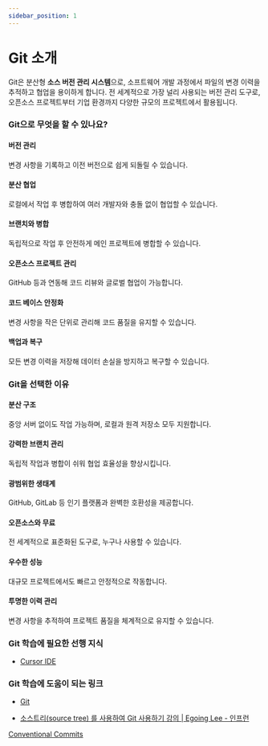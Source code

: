 ```yaml
---
sidebar_position: 1
---
```


# Git 소개

Git은 분산형 **소스 버전 관리 시스템**으로, 소프트웨어 개발 과정에서 파일의 변경 이력을 추적하고 협업을 용이하게 합니다. 전 세계적으로 가장 널리 사용되는 버전 관리 도구로, 오픈소스 프로젝트부터 기업 환경까지 다양한 규모의 프로젝트에서 활용됩니다.

### Git으로 무엇을 할 수 있나요?

#### 버전 관리

변경 사항을 기록하고 이전 버전으로 쉽게 되돌릴 수 있습니다.

#### 분산 협업

로컬에서 작업 후 병합하여 여러 개발자와 충돌 없이 협업할 수 있습니다.

#### 브랜치와 병합

독립적으로 작업 후 안전하게 메인 프로젝트에 병합할 수 있습니다.

#### 오픈소스 프로젝트 관리

GitHub 등과 연동해 코드 리뷰와 글로벌 협업이 가능합니다.

#### 코드 베이스 안정화

변경 사항을 작은 단위로 관리해 코드 품질을 유지할 수 있습니다.

#### 백업과 복구

모든 변경 이력을 저장해 데이터 손실을 방지하고 복구할 수 있습니다.

### Git을 선택한 이유

#### 분산 구조

중앙 서버 없이도 작업 가능하며, 로컬과 원격 저장소 모두 지원합니다.

#### 강력한 브랜치 관리

독립적 작업과 병합이 쉬워 협업 효율성을 향상시킵니다.

#### 광범위한 생태계

GitHub, GitLab 등 인기 플랫폼과 완벽한 호환성을 제공합니다.

#### 오픈소스와 무료

전 세계적으로 표준화된 도구로, 누구나 사용할 수 있습니다.

#### 우수한 성능

대규모 프로젝트에서도 빠르고 안정적으로 작동합니다.

#### 투명한 이력 관리

변경 사항을 추적하여 프로젝트 품질을 체계적으로 유지할 수 있습니다.

### Git 학습에 필요한 선행 지식

- [Cursor IDE](./../cursor-ide/intro)

### Git 학습에 도움이 되는 링크

- [Git](https://git-scm.com/)

- [소스트리(source tree) 를 사용하여 Git 사용하기 강의 | Egoing Lee - 인프런](https://www.inflearn.com/course/git-%EA%B0%95%EC%A2%8C-%EC%83%9D%ED%99%9C%EC%BD%94%EB%94%A9#reviews)

[Conventional Commits](https://www.conventionalcommits.org/ko/v1.0.0/#%ea%b7%9c%ea%b2%a9)
